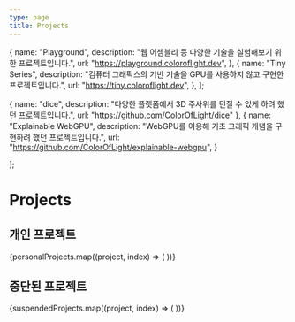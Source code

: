 ```yaml
---
type: page
title: Projects
---
```



  {
    name: "Playground",
    description: "웹 어셈블리 등 다양한 기술을 실험해보기 위한 프로젝트입니다.",
    url: "https://playground.coloroflight.dev",
  },
  {
    name: "Tiny Series",
    description: "컴퓨터 그래픽스의 기반 기술을 GPU를 사용하지 않고 구현한 프로젝트입니다.",
    url: "https://tiny.coloroflight.dev",
  },
];

  {
    name: "dice",
    description: "다양한 플랫폼에서 3D 주사위를 던질 수 있게 하려 했던 프로젝트입니다.",
    url: "https://github.com/ColorOfLight/dice"
  },
  {
    name: "Explainable WebGPU",
    description: "WebGPU를 이용해 기초 그래픽 개념을 구현하려 했던 프로젝트입니다.",
    url: "https://github.com/ColorOfLight/explainable-webgpu",
  }
  
];

# Projects

## 개인 프로젝트

<ProjectList>
  {personalProjects.map((project, index) => (
    <ProjectCard key={index} {...project} />
  ))}
</ProjectList>

## 중단된 프로젝트

<ProjectList>
  {suspendedProjects.map((project, index) => (
    <ProjectCard key={index} {...project} />
  ))}
</ProjectList>
